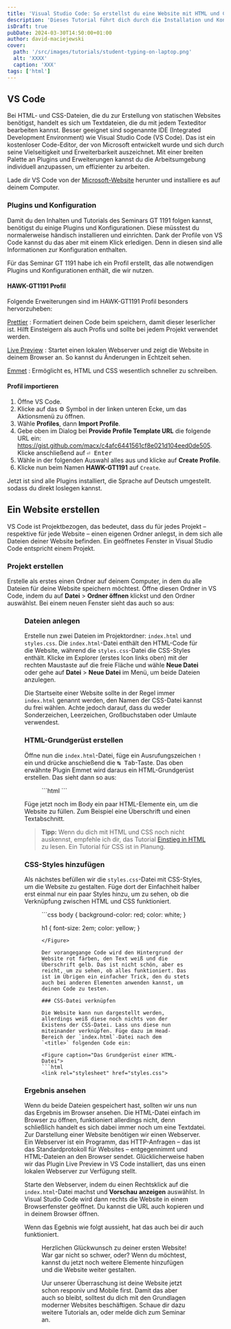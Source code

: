 ```yaml
---
title: 'Visual Studio Code: So erstellst du eine Website mit HTML und CSS'
description: 'Dieses Tutorial führt dich durch die Installation und Konfiguration von Visual Studio Code und zeigt dir Schritt für Schritt, wie du eine Website entwickeln kannst.'
isDraft: true
pubDate: 2024-03-30T14:50:00+01:00
author: david-maciejewski
cover:
  path: '/src/images/tutorials/student-typing-on-laptop.png'
  alt: 'XXXX'
  caption: 'XXX'
tags: ['html']
---
```



## VS Code

Bei HTML- und CSS-Dateien, die du zur Erstellung von statischen Websites benötigst, handelt es sich um Textdateien, die du mit jedem Texteditor bearbeiten kannst. Besser geeignet sind sogenannte IDE (Integrated Development Environment) wie Visual Studio Code (VS Code). Das ist ein kostenloser Code-Editor, der von Microsoft entwickelt wurde und sich durch seine Vielseitigkeit und Erweiterbarkeit auszeichnet. Mit einer breiten Palette an Plugins und Erweiterungen kannst du die Arbeitsumgebung individuell anzupassen, um effizienter zu arbeiten.

Lade dir VS Code von der [Microsoft-Website](https://code.visualstudio.com/) herunter und installiere es auf deinem Computer.

### Plugins und Konfiguration

Damit du den Inhalten und Tutorials des Seminars GT 1191 folgen kannst, benötigst du einige Plugins und Konfigurationen. Diese müsstest du normalerweise händisch installieren und einrichten. Dank der Profile von VS Code kannst du das aber mit einem Klick erledigen. Denn in diesen sind alle Informationen zur Konfiguration enthalten.

Für das Seminar GT 1191 habe ich ein Profil erstellt, das alle notwendigen Plugins und Konfigurationen enthält, die wir nutzen.

#### HAWK-GT1191 Profil

Folgende Erweiterungen sind im HAWK-GT1191 Profil besonders hervorzuheben:

[Prettier](https://marketplace.visualstudio.com/items?itemName=esbenp.prettier-vscode)
: Formatiert deinen Code beim speichern, damit dieser leserlicher ist. Hilft Einsteigern als auch Profis und sollte bei jedem Projekt verwendet werden.

[Live Preview](https://marketplace.visualstudio.com/items?itemName=ms-vscode.live-server)
: Startet einen lokalen Webserver und zeigt die Website in deinem Browser an. So kannst du Änderungen in Echtzeit sehen.

[Emmet](https://docs.emmet.io/)
: Ermöglicht es, HTML und CSS wesentlich schneller zu schreiben.

#### Profil importieren

1. Öffne VS Code.
2. Klicke auf das ⚙ Symbol in der linken unteren Ecke, um das Aktionsmenü zu öffnen.
3. Wähle **Profiles**, dann **Import Profile**.
5. Gebe oben im Dialog bei **Provide Profile Template URL** die folgende URL ein: https://gist.github.com/macx/c4afc6441561cf8e021d104eed0de505.
Klicke anschließend auf <kbd>⏎ Enter</kbd>
6. Wähle in der folgenden Auswahl alles aus und klicke auf **Create Profile**.
8. Klicke nun beim Namen **HAWK-GT1191** auf `Create`.

Jetzt ist sind alle Plugins installiert, die Sprache auf Deutsch umgestellt. sodass du direkt loslegen kannst.

## Ein Website erstellen

VS Code ist Projektbezogen, das bedeutet, dass du für jedes Projekt – respektive für jede Website – einen eigenen Ordner anlegst, in dem sich alle Dateien deiner Website befinden. Ein geöffnetes Fenster in Visual Studio Code entspricht einem Projekt.

### Projekt erstellen

Erstelle als erstes einen Ordner auf deinem Computer, in dem du alle Dateien für deine Website speichern möchtest. Öffne diesen Ordner in VS Code, indem du auf **Datei** > **Ordner öffnen** klickst und den Ordner auswählst. Bei einem neuen Fenster sieht das auch so aus:

<Figure imagePath="/src/images/tutorials/vscode-new-window.png" caption="XXX" alt="XXX" />

### Dateien anlegen

Erstelle nun zwei Dateien im Projektordner: `index.html` und `styles.css`. Die `index.html`-Datei enthält den HTML-Code für die Website, während die `styles.css`-Datei die CSS-Styles enthält. Klicke im Explorer (erstes Icon links oben) mit der rechten Maustaste auf die freie Fläche und wähle **Neue Datei** oder gehe auf **Datei** > **Neue Datei** im Menü, um beide Dateien anzulegen.

Die Startseite einer Website sollte in der Regel immer `index.html` genannt werden, den Namen der CSS-Datei kannst du frei wählen. Achte jedoch darauf, dass du weder Sonderzeichen, Leerzeichen, Großbuchstaben oder Umlaute verwendest.

### HTML-Grundgerüst erstellen

Öffne nun die `index.html`-Datei, füge ein Ausrufungszeichen `!` ein und drücke anschießend die <kbd>↹ Tab</kbd>-Taste. Das oben erwähnte Plugin Emmet wird daraus ein HTML-Grundgerüst erstellen. Das sieht dann so aus:

<Figure caption="Das Grundgerüst einer HTML-Datei">
  ```html
  <!DOCTYPE html>
  <html lang="de">
  <head>
    <meta charset="UTF-8">
    <meta name="viewport" content="width=device-width, initial-scale=1.0">
    <title>Document</title>
  </head>
  <body>

  </body>
  </html>
  ```
</Figure>

Füge jetzt noch im Body ein paar HTML-Elemente ein, um die Website zu füllen. Zum Beispiel eine Überschrift und einen Textabschnitt.

> **Tipp:** Wenn du dich mit HTML und CSS noch nicht auskennst, empfehle ich dir, das Tutorial [Einstieg in HTML](/tutorials/einstieg-in-html/) zu lesen. Ein Tutorial für CSS ist in Planung.

### CSS-Styles hinzufügen

Als nächstes befüllen wir die `styles.css`-Datei mit CSS-Styles, um die Website zu gestalten. Füge dort der Einfachheit halber erst einmal nur ein paar Styles hinzu, um zu sehen, ob die Verknüpfung zwischen HTML und CSS funktioniert.

<Figure caption="Das Grundgerüst einer HTML-Datei">
  ```css
  body {
    background-color: red;
    color: white;
  }

  h1 {
    font-size: 2em;
    color: yellow;
  }
  ```
</Figure>

Der vorangegange Code wird den Hintergrund der Website rot färben, den Text weiß und die Überschrift gelb. Das ist nicht schön, aber es reicht, um zu sehen, ob alles funktioniert. Das ist im Übrigen ein einfacher Trick, den du stets auch bei anderen Elementen anwenden kannst, um deinen Code zu testen.

### CSS-Datei verknüpfen

Die Website kann nun dargestellt werden, allerdings weiß diese noch nichts von der Existens der CSS-Datei. Lass uns diese nun miteinander verknüpfen. Füge dazu im Head-Bereich der `index.html`-Datei nach dem `<title>` folgenden Code ein:

<Figure caption="Das Grundgerüst einer HTML-Datei">
  ```html
  <link rel="stylesheet" href="styles.css">
  ```
</Figure>

### Ergebnis ansehen

Wenn du beide Dateien gespeichert hast, sollten wir uns nun das Ergebnis im Browser ansehen. Die HTML-Datei einfach im Browser zu öffnen, funktioniert allerdings nicht, denn schließlich handelt es sich dabei immer noch um eine Textdatei. Zur Darstellung einer Website benötigen wir einen Webserver. Ein Webserver ist ein Programm, das HTTP-Anfragen – das ist das Standardprotokoll für Websites – entgegennimmt und HTML-Dateien an den Browser sendet. Glücklicherweise haben wir das Plugin Live Preview in VS Code installiert, das uns einen lokalen Webserver zur Verfügung stellt.

Starte den Webserver, indem du einen Rechtsklick auf die `index.html`-Datei machst und **Vorschau anzeigen** auswählst. In Visual Studio Code wird dann rechts die Website in einem Browserfenster geöffnet. Du kannst die URL auch kopieren und in deinem Browser öffnen.

Wenn das Egebnis wie folgt aussieht, hat das auch bei dir auch funktioniert.

<Figure imagePath="/src/images/tutorials/website-in-vscode.png" caption="Das Grundgerüst einer HTML-Datei" alt="XXXX" />

Herzlichen Glückwunsch zu deiner ersten Website! War gar nicht so schwer, oder? Wenn du möchtest, kannst du jetzt noch weitere Elemente hinzufügen und die Website weiter gestalten.

Uur unserer Überraschung ist deine Website jetzt schon responiv und Mobile first. Damit das aber auch so bleibt, solltest du dich mit den Grundlagen moderner Websites beschäftigen. Schaue dir dazu weitere Tutorials an, oder melde dich zum Seminar an.

